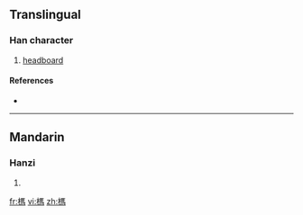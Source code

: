 {{also|杩}}
==Translingual==

===Han character===
{{Han char|rn=75|rad=木|as=10|sn=14|four=4192<sub>7</sub>|canj=木尸手火 (DSQF)}}

# [[headboard]]

====References====
* {{Han ref|kx=0544.050|dkj=15261|dj=0931.240|hdz=21260.020|uh=69AA|ud=27050|bh=E259|bd=57945}}

----

==Mandarin==

===Hanzi===
{{cmn-hanzi|sim=杩|pin=[[mà]] ([[ma4]])|wg=ma<sup>4</sup>}}

# {{defn|Mandarin|sort=木10}}

[[fr:榪]]
[[vi:榪]]
[[zh:榪]]
